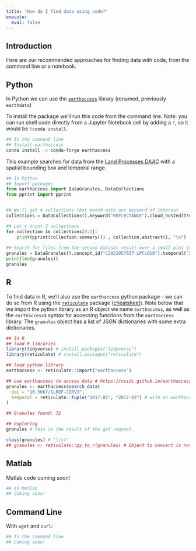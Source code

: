 ```yaml
---
title: "How do I find data using code?"
execute:
  eval: false
---
```


## Introduction

Here are our recommended approaches for finding data with code, from the command line or a notebook.

::: {.panel-tabset group="language"}
## Python

In Python we can use the [`earthaccess`](https://nsidc.github.io/earthaccess/) library (renamed, previously `earthdata`)

To install the package we'll run this code from the command line. Note: you can run shell code directly from a Jupyter Notebook cell by adding a `!`, so it would be `!conda install`.

```bash
## In the command line
## Install earthaccess
conda install -c conda-forge earthaccess
```

This example searches for data from the [Land Processes DAAC](https://lpdaac.usgs.gov/) with a spatial bounding box and temporal range.

```python
## In Python
## Import packages
from earthaccess import DataGranules, DataCollections
from pprint import pprint 


## We'll get 4 collections that match with our keyword of interest
collections = DataCollections().keyword("REFLECTANCE").cloud_hosted(True).get(4)

## Let's print 2 collections
for collection in collections[0:2]:
    print(pprint(collection.summary()) , collection.abstract(), "\n")
    
## Search for files from the second dataset result over a small plot in Nebraska, USA for two weeks in September 2022
granules = DataGranules().concept_id("C2021957657-LPCLOUD").temporal("2022-09-10","2022-09-24").bounding_box(-101.67271,41.04754,-101.65344,41.06213)
print(len(granules))
granules
```

## R

To find data in R, we'll also use the `earthaccess` python package - we can do so from R using the [`reticulate`](https://rstudio.github.io/reticulate/) package ([cheatsheet](https://www.rstudio.com/resources/cheatsheets/)). Note below that we import the python library as an R object we name `earthaccess`, as well as the `earthaccess$` syntax for accessing functions from the `earthaccess` library. The `granules` object has a list of JSON dictionaries with some extra dictionaries.

```r
## In R
## load R libraries
library(tidyverse) # install.packages("tidyverse") 
library(reticulate) # install.packages("reticulate")

## load python library
earthaccess <- reticulate::import("earthaccess") 

## use earthaccess to access data # https://nsidc.github.io/earthaccess/tutorials/search-granules/
granules <- earthaccess$search_data(
  doi = "10.5067/SLREF-CDRV3",
  temporal = reticulate::tuple("2017-01", "2017-02") # with an earthaccess update, this can be simply c() or list()
)

## Granules found: 72

## exploring
granules # this is the result of the get request. 

class(granules) # "list"
## granules <- reticulate::py_to_r(granules) # Object to convert is not a Python object

```

## Matlab

Matlab code coming soon!

```bash
## In Matlab
## Coming soon!
```

## Command Line

With `wget` and `curl`:

```bash
## In the command line
## Coming soon!
```
:::
